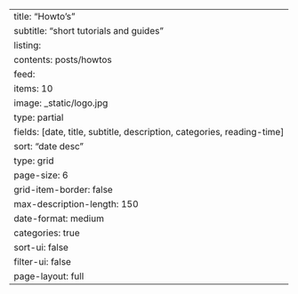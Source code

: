 ---
title: "Howto's"
subtitle: "short tutorials and guides"
listing:
  contents: posts/howtos
  feed:
    items: 10
    image: _static/logo.jpg
    type: partial
  fields: [date, title, subtitle, description, categories, reading-time]
  sort: "date desc"
  type: grid
  page-size: 6
  grid-item-border: false
  max-description-length: 150
  date-format: medium
  categories: true
  sort-ui: false
  filter-ui: false
page-layout: full
---